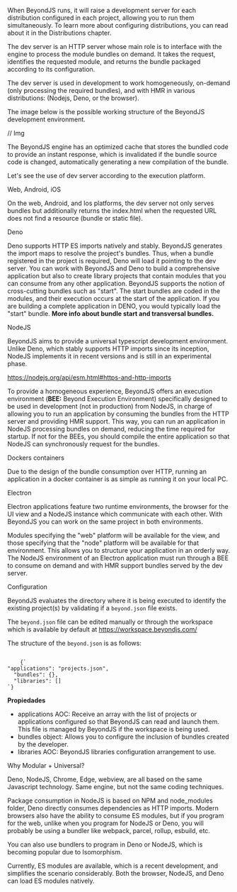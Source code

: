 
<Title>Development server</Title>

When BeyondJS runs, it will raise a development server for each distribution configured in each project, allowing you to run them simultaneously. To learn more about configuring distributions, you can read about it in the <Link to="/docs/projects/distributions">Distributions chapter.</Link>

The dev server is an HTTP server whose main role is to interface with the engine to process the module bundles on demand. It takes the request, identifies the requested module, and returns the bundle packaged according to its configuration.

The dev server is used in development to work homogeneously, on-demand (only processing the required bundles), and with HMR in various distributions: (Nodejs, Deno, or the browser).

The image below is the possible working structure of the BeyondJS development environment.

// Img

The BeyondJS engine has an optimized cache that stores the bundled code to provide an instant response, which is invalidated if the bundle source code is changed, automatically generating a new compilation of the bundle.

Let's see the use of dev server according to the execution platform.

<Subtitle>Web, Android, iOS</Subtitle>

On the web, Android, and Ios platforms, the dev server not only serves bundles but additionally returns the index.html when the requested URL does not find a resource (bundle or static file).

<Subtitle>Deno</Subtitle>

Deno supports HTTP ES imports natively and stably.
BeyondJS generates the import maps to resolve the project's bundles. Thus, when a bundle registered in the project is required, Deno will load it pointing to the dev server.
You can work with BeyondJS and Deno to build a comprehensive application but also to create library projects that contain modules that you can consume from any other application.
BeyondJS supports the notion of cross-cutting bundles such as "start". The start bundles are coded in the modules, and their execution occurs at the start of the application.
If you are building a complete application in DENO, you would typically load the "start" bundle. **More info about bundle start and transversal bundles.**

<Subtitle>NodeJS</Subtitle>

BeyondJS aims to provide a universal typescript development environment.
Unlike Deno, which stably supports HTTP imports since its inception, NodeJS implements it in recent versions and is still in an experimental phase.

<ELink to="https://nodejs.org/api/esm.html#https-and-http-imports">https://nodejs.org/api/esm.html#https-and-http-imports</ELink>

To provide a homogeneous experience, BeyondJS offers an execution environment (**BEE:** Beyond Execution Environment) specifically designed to be used in development (not in production) from NodeJS, in charge of allowing you to run an application by consuming the bundles from the HTTP server and providing HMR support.
This way, you can run an application in NodeJS processing bundles on demand, reducing the time required for startup.
If not for the BEEs, you should compile the entire application so that NodeJS can synchronously request for the bundles.

<Subtitle>Dockers containers</Subtitle>

Due to the design of the bundle consumption over HTTP, running an application in a docker container is as simple as running it on your local PC.

<Subtitle>Electron</Subtitle>

Electron applications feature two runtime environments, the browser for the UI view and a NodeJS instance which communicate with each other.
With BeyondJS you can work on the same project in both environments.

Modules specifying the "web" platform will be available for the view, and those specifying that the "node" platform will be available for that environment. This allows you to structure your application in an orderly way.
The NodeJS environment of an Electron application must run through a BEE to consume on demand and with HMR support bundles served by the dev server.

<Subtitle>Configuration</Subtitle>

BeyondJS evaluates the directory where it is being executed to identify the existing project(s) by validating if a `beyond.json` file exists.

The `beyond.json` file can be edited manually or through the workspace which is available by default at <ELink to="https://workspace.beyondjs.com/">https://workspace.beyondjs.com/</ELink>

The structure of the `beyond.json` is as follows:

<Code>
	{`
"applications": "projects.json",
  "bundles": {},
  "libraries": []
`}
</Code>

**Propiedades**

-   applications <Link to="/aoc">AOC:</Link> Receive an array with the list of projects or applications configured so that BeyondJS can read and launch them. This file is managed by BeyondJS if the workspace is being used.
-   bundles object: Allows you to configure the inclusion of bundles created by the developer.
-   libraries <Link to="/aoc">AOC:</Link> BeyondJS libraries configuration arrangement to use.

<Subtitle>Why Modular + Universal?</Subtitle>

Deno, NodeJS, Chrome, Edge, webview, are all based on the same Javascript technology. Same engine, but not the same coding techniques.

Package consumption in NodeJS is based on NPM and node_modules folder, Deno directly consumes dependencies as HTTP imports.
Modern browsers also have the ability to consume ES modules, but if you program for the web, unlike when you program for NodeJS or Deno, you will probably be using a bundler like webpack, parcel, rollup, esbuild, etc.

You can also use bundlers to program in Deno or NodeJS, which is becoming popular due to Isomorphism.

Currently, ES modules are available, which is a recent development, and simplifies the scenario considerably. Both the browser, NodeJS, and Deno can load ES modules natively.
